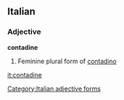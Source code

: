 ==Italian==

===Adjective===
'''contadine''' {{f}}

# Feminine plural form of [[contadino]]
[[Category:Italian adjective forms]]

[[it:contadine]]